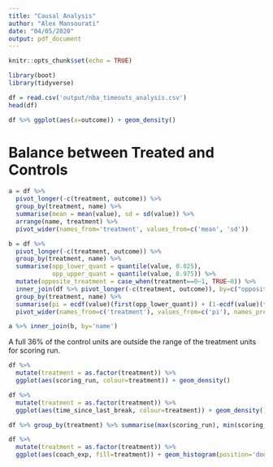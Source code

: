 ```yaml
---
title: "Causal Analysis"
author: "Alex Mansourati"
date: "04/05/2020"
output: pdf_document
---
```


```r
knitr::opts_chunk$set(echo = TRUE)
```

```r
library(boot)
library(tidyverse)
```

```r
df = read.csv('output/nba_timeouts_analysis.csv')
head(df)
```

```r
df %>% ggplot(aes(x=outcome)) + geom_density()
```

# Balance between Treated and Controls

```r
a = df %>% 
  pivot_longer(-c(treatment, outcome)) %>% 
  group_by(treatment, name) %>% 
  summarise(mean = mean(value), sd = sd(value)) %>% 
  arrange(name, treatment) %>% 
  pivot_wider(names_from='treatment', values_from=c('mean', 'sd'))
```

```r
b = df %>% 
  pivot_longer(-c(treatment, outcome)) %>% 
  group_by(treatment, name) %>% 
  summarise(opp_lower_quant = quantile(value, 0.025),
            opp_upper_quant = quantile(value, 0.975)) %>% 
  mutate(opposite_treatment = case_when(treatment==0~1, TRUE~0)) %>% 
  inner_join(df %>% pivot_longer(-c(treatment, outcome)), by=c("opposite_treatment"="treatment", "name")) %>% 
  group_by(treatment, name) %>% 
  summarise(pi = ecdf(value)(first(opp_lower_quant)) + (1-ecdf(value)(first(opp_upper_quant)))) %>% 
  pivot_wider(names_from=c('treatment'), values_from=c('pi'), names_prefix='pi_0.05_')
```

```r
a %>% inner_join(b, by='name')
```

A full 36% of the control units are outside the range of the treatment units for scoring run. 


```r
df %>% 
  mutate(treatment = as.factor(treatment)) %>% 
  ggplot(aes(scoring_run, colour=treatment)) + geom_density()
```


```r
df %>% 
  mutate(treatment = as.factor(treatment)) %>% 
  ggplot(aes(time_since_last_break, colour=treatment)) + geom_density()
```


```r
df %>% group_by(treatment) %>% summarise(max(scoring_run), min(scoring_run), max(coach_exp), min(coach_exp))
```


```r
df %>% 
  mutate(treatment = as.factor(treatment)) %>% 
  ggplot(aes(coach_exp, fill=treatment)) + geom_histogram(position='dodge')
```

